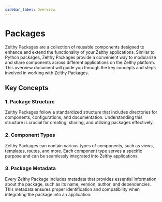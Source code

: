 ```yaml
---
sidebar_label: Overview
---
```


# Packages

Zelthy Packages are a collection of reusable components designed to enhance and extend the functionality of your Zelthy applications. Similar to Python packages, Zelthy Packages provide a convenient way to modularize and share components across different applications on the Zelthy platform. This overview document will guide you through the key concepts and steps involved in working with Zelthy Packages.

## Key Concepts

### 1. **Package Structure**

Zelthy Packages follow a standardized structure that includes directories for components, configurations, and documentation. Understanding this structure is crucial for creating, sharing, and utilizing packages effectively.

### 2. **Component Types**

Zelthy Packages can contain various types of components, such as views, templates, routes, and more. Each component type serves a specific purpose and can be seamlessly integrated into Zelthy applications.

### 3. **Package Metadata**

Every Zelthy Package includes metadata that provides essential information about the package, such as its name, version, author, and dependencies. This metadata ensures proper identification and compatibility when integrating the package into an application.